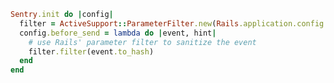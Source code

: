 ```ruby
Sentry.init do |config|
  filter = ActiveSupport::ParameterFilter.new(Rails.application.config.filter_parameters)
  config.before_send = lambda do |event, hint|
    # use Rails' parameter filter to sanitize the event
    filter.filter(event.to_hash)
  end
end
```
